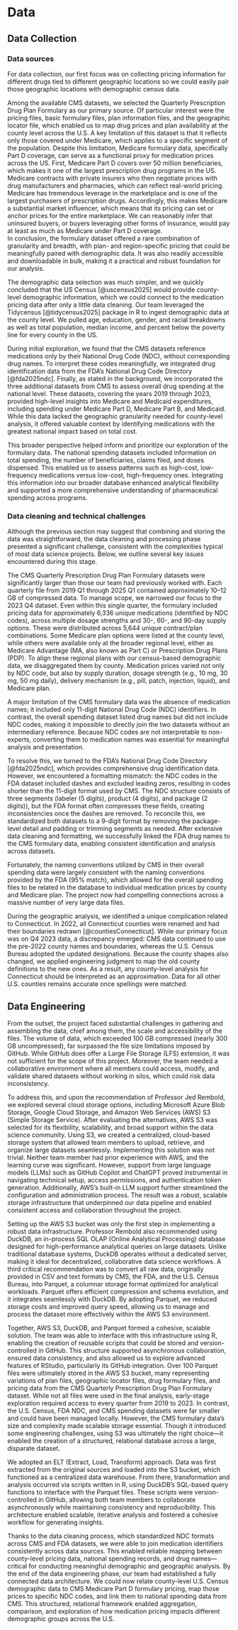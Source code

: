 # Data

## Data Collection

### Data sources

For data collection, our first focus was on collecting pricing information for different drugs tied to different geographic locations so we could easily pair those geographic locations with demographic census data. 

Among the available CMS datasets, we selected the Quarterly Prescription Drug Plan Formulary as our primary source. Of particular interest were the pricing files, basic formulary files, plan information files, and the geographic locator file, which enabled us to map drug prices and plan availability at the county level across the U.S. A key limitation of this dataset is that it reflects only those covered under Medicare, which applies to a specific segment of the population. Despite this limitation, Medicare formulary data, specifically Part D coverage, can serve as a functional proxy for medication prices across the US.  First, Medicare Part D covers over 50 million beneficiaries, which makes it one of the largest prescription drug programs in the US.  Medicare contracts with private insurers who then negotiate prices with drug manufacturers and pharmacies, which can reflect real-world pricing.  Medicare has tremendous leverage in the marketplace and is one of the largest purchasers of prescription drugs.  Accordingly, this makes Medicare a substantial market influencer, which means that its pricing can set or anchor prices for the entire marketplace.  We can reasonably infer that uninsured buyers, or buyers leveraging other forms of insurance, would pay at least as much as Medicare under Part D coverage.  
In conclusion, the formulary dataset offered a rare combination of granularity and breadth, with plan- and region-specific pricing that could be meaningfully paired with demographic data. It was also readily accessible and downloadable in bulk, making it a practical and robust foundation for our analysis.

The demographic data selection was much simpler, and we quickly concluded that the US Census [@uscensus2025] would provide county-level demographic information, which we could connect to the medication pricing data after only a little data cleaning. Our team leveraged the Tidycensus [@tidycensus2025] package in R to ingest demographic data at the county level. We pulled age, education, gender, and racial breakdowns as well as total population, median income, and percent below the poverty line for every county in the US. 

During initial exploration, we found that the CMS datasets reference medications only by their National Drug Code (NDC), without corresponding drug names. To interpret these codes meaningfully, we integrated drug identification data from the FDA’s National Drug Code Directory [@fda2025ndc].
Finally, as stated in the background, we incorporated the three additional datasets from CMS to assess overall drug spending at the national level. These datasets, covering the years 2019 through 2023, provided high-level insights into Medicare and Medicaid expenditures, including spending under Medicare Part D, Medicare Part B, and Medicaid. While this data lacked the geographic granularity needed for county-level analysis, it offered valuable context by identifying medications with the greatest national impact based on total cost.

This broader perspective helped inform and prioritize our exploration of the formulary data. The national spending datasets included information on total spending, the number of beneficiaries, claims filed, and doses dispensed. This enabled us to assess patterns such as high-cost, low-frequency medications versus low-cost, high-frequency ones. Integrating this information into our broader database enhanced analytical flexibility and supported a more comprehensive understanding of pharmaceutical spending across programs.

### Data cleaning and technical challenges

Although the previous section may suggest that combining and storing the data was straightforward, the data cleaning and processing phase presented a significant challenge, consistent with the complexities typical of most data science projects.  Below, we outline several key issues encountered during this stage.

The CMS Quarterly Prescription Drug Plan Formulary datasets were significantly larger than those our team had previously worked with. Each quarterly file from 2019 Q1 through 2025 Q1 contained approximately 10–12 GB of compressed data. To manage scope, we narrowed our focus to the 2023 Q4 dataset. Even within this single quarter, the formulary included pricing data for approximately 6,336 unique medications (identified by NDC codes), across multiple dosage strengths and 30-, 60-, and 90-day supply options. These were distributed across 5,644 unique contract/plan combinations.
Some Medicare plan options were listed at the county level, while others were available only at the broader regional level, either as Medicare Advantage (MA, also known as Part C) or Prescription Drug Plans (PDP). To align these regional plans with our census-based demographic data, we disaggregated them by county. Medication prices varied not only by NDC code, but also by supply duration, dosage strength (e.g., 10 mg, 30 mg, 50 mg daily), delivery mechanism (e.g., pill, patch, injection, liquid), and Medicare plan.

A major limitation of the CMS formulary data was the absence of medication names; it included only 11-digit National Drug Code (NDC) identifiers. In contrast, the overall spending dataset listed drug names but did not include NDC codes, making it impossible to directly join the two datasets without an intermediary reference. Because NDC codes are not interpretable to non-experts, converting them to medication names was essential for meaningful analysis and presentation.

To resolve this, we turned to the FDA’s National Drug Code Directory [@fda2025ndc], which provides comprehensive drug identification data. However, we encountered a formatting mismatch: the NDC codes in the FDA dataset included dashes and excluded leading zeros, resulting in codes shorter than the 11-digit format used by CMS. The NDC structure consists of three segments (labeler (5 digits), product (4 digits), and package (2 digits)), but the FDA format often compresses these fields, creating inconsistencies once the dashes are removed.
To reconcile this, we standardized both datasets to a 9-digit format by removing the package-level detail and padding or trimming segments as needed. After extensive data cleaning and formatting, we successfully linked the FDA drug names to the CMS formulary data, enabling consistent identification and analysis across datasets.

Fortunately, the naming conventions utilized by CMS in their overall spending data were largely consistent with the naming conventions provided by the FDA (95% match), which allowed for the overall spending files to be related in the database to individual medication prices by county and Medicare plan.  The project now had compelling connections across a massive number of very large data files. 

During the geographic analysis, we identified a unique complication related to Connecticut. In 2022, all Connecticut counties were renamed and had their boundaries redrawn [@countiesConnecticut]. While our primary focus was on Q4 2023 data, a discrepancy emerged: CMS data continued to use the pre-2022 county names and boundaries, whereas the U.S. Census Bureau adopted the updated designations. Because the county shapes also changed, we applied engineering judgment to map the old county definitions to the new ones. As a result, any county-level analysis for Connecticut should be interpreted as an approximation. Data for all other U.S. counties remains accurate once spellings were matched.

## Data Engineering

From the outset, the project faced substantial challenges in gathering and assembling the data, chief among them, the scale and accessibility of the files. The volume of data, which exceeded 100 GB compressed (nearly 300 GB uncompressed), far surpassed the file size limitations imposed by GitHub. While GitHub does offer a Large File Storage (LFS) extension, it was not sufficient for the scope of this project. Moreover, the team needed a collaborative environment where all members could access, modify, and validate shared datasets without working in silos, which could risk data inconsistency.

To address this, and upon the recommendation of Professor Jed Rembold, we explored several cloud storage options, including Microsoft Azure Blob Storage, Google Cloud Storage, and Amazon Web Services (AWS) S3 (Simple Storage Service). After evaluating the alternatives, AWS S3 was selected for its flexibility, scalability, and broad support within the data science community. Using S3, we created a centralized, cloud-based storage system that allowed team members to upload, retrieve, and organize large datasets seamlessly.
Implementing this solution was not trivial. Neither team member had prior experience with AWS, and the learning curve was significant. However, support from large language models (LLMs) such as GitHub Copilot and ChatGPT proved instrumental in navigating technical setup, access permissions, and authentication token generation. Additionally, AWS’s built-in LLM support further streamlined the configuration and administration process. The result was a robust, scalable storage infrastructure that underpinned our data pipeline and enabled consistent access and collaboration throughout the project.

Setting up the AWS S3 bucket was only the first step in implementing a robust data infrastructure. Professor Rembold also recommended using DuckDB, an in-process SQL OLAP (Online Analytical Processing) database designed for high-performance analytical queries on large datasets. Unlike traditional database systems, DuckDB operates without a dedicated server, making it ideal for decentralized, collaborative data science workflows.
A third critical recommendation was to convert all raw data, originally provided in CSV and text formats by CMS, the FDA, and the U.S. Census Bureau, into Parquet, a columnar storage format optimized for analytical workloads. Parquet offers efficient compression and schema evolution, and it integrates seamlessly with DuckDB. By adopting Parquet, we reduced storage costs and improved query speed, allowing us to manage and process the dataset more effectively within the AWS S3 environment.

Together, AWS S3, DuckDB, and Parquet formed a cohesive, scalable solution. The team was able to interface with this infrastructure using R, enabling the creation of reusable scripts that could be stored and version-controlled in GitHub. This structure supported asynchronous collaboration, ensured data consistency, and also allowed us to explore advanced features of RStudio, particularly its GitHub integration.
Over 100 Parquet files were ultimately stored in the AWS S3 bucket, many representing variations of plan files, geographic locator files, drug formulary files, and pricing data from the CMS Quarterly Prescription Drug Plan Formulary dataset. While not all files were used in the final analysis, early-stage exploration required access to every quarter from 2019 to 2023. In contrast, the U.S. Census, FDA NDC, and CMS spending datasets were far smaller and could have been managed locally. However, the CMS formulary data’s size and complexity made scalable storage essential. Though it introduced some engineering challenges, using S3 was ultimately the right choice—it enabled the creation of a structured, relational database across a large, disparate dataset.

We adopted an ELT (Extract, Load, Transform) approach. Data was first extracted from the original sources and loaded into the S3 bucket, which functioned as a centralized data warehouse. From there, transformation and analysis occurred via scripts written in R, using DuckDB’s SQL-based query functions to interface with the Parquet files. These scripts were version-controlled in GitHub, allowing both team members to collaborate asynchronously while maintaining consistency and reproducibility. This architecture enabled scalable, iterative analysis and fostered a cohesive workflow for generating insights.

Thanks to the data cleaning process, which standardized NDC formats across CMS and FDA datasets, we were able to join medication identifiers consistently across data sources. This enabled reliable mapping between county-level pricing data, national spending records, and drug names—critical for conducting meaningful demographic and geographic analysis.
By the end of the data engineering phase, our team had established a fully connected data architecture. We could now relate county-level U.S. Census demographic data to CMS Medicare Part D formulary pricing, map those prices to specific NDC codes, and link them to national spending data from CMS. This structured, relational framework enabled aggregation, comparison, and exploration of how medication pricing impacts different demographic groups across the U.S.
